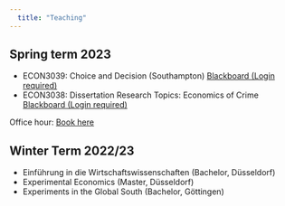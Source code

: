 ```yaml
---
  title: "Teaching"
---
```


## Spring term 2023

-   ECON3039: Choice and Decision (Southampton) [Blackboard (Login required)](https://blackboard.soton.ac.uk/ultra/courses/_213786_1/cl/outline)
-   ECON3038: Dissertation Research Topics: Economics of Crime [Blackboard (Login required)](https://blackboard.soton.ac.uk/ultra/courses/_213611_1/cl/outline)

Office hour: [Book here](https://outlook.office.com/bookwithme/user/76e472d5bfe24e81bbddb2e1a21f99d2@soton.ac.uk?anonymous&ep=plink "Book here")

## Winter Term 2022/23

-   Einführung in die Wirtschaftswissenschaften (Bachelor, Düsseldorf)
-   Experimental Economics (Master, Düsseldorf)
-   Experiments in the Global South (Bachelor, Göttingen)